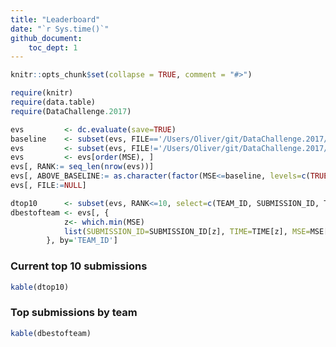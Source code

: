 ```yaml
---
title: "Leaderboard"
date: "`r Sys.time()`"
github_document:
    toc_dept: 1
---
```


```r
knitr::opts_chunk$set(collapse = TRUE, comment = "#>")
```


```r
require(knitr)
require(data.table)
require(DataChallenge.2017)

evs			<- dc.evaluate(save=TRUE)
baseline	<- subset(evs, FILE=='/Users/Oliver/git/DataChallenge.2017/data_private/DataChallenge_olli0601_baseline_predictions.csv')[, MSE]
evs			<- subset(evs, FILE!='/Users/Oliver/git/DataChallenge.2017/data_private/DataChallenge_olli0601_baseline_predictions.csv')
evs			<- evs[order(MSE), ]
evs[, RANK:= seq_len(nrow(evs))]
evs[, ABOVE_BASELINE:= as.character(factor(MSE<=baseline, levels=c(TRUE,FALSE), labels=c('yes','no')))]
evs[, FILE:=NULL]

dtop10		<- subset(evs, RANK<=10, select=c(TEAM_ID, SUBMISSION_ID, TIME, MSE, RANK, ABOVE_BASELINE))
dbestofteam	<- evs[, {
			z<- which.min(MSE)
			list(SUBMISSION_ID=SUBMISSION_ID[z], TIME=TIME[z], MSE=MSE[z], RANK=RANK[z], ABOVE_BASELINE=ABOVE_BASELINE[z])
		}, by='TEAM_ID']
```    

### Current top 10 submissions

```r
kable(dtop10)
```

### Top submissions by team  

```r
kable(dbestofteam)
```